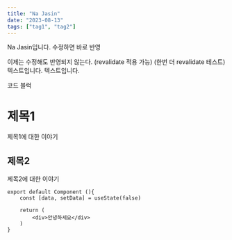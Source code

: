 ```yaml
---
title: "Na Jasin"
date: "2023-08-13"
tags: ["tag1", "tag2"]
---
```


Na Jasin입니다. 수정하면 바로 반영

이제는 수정해도 반영되지 않는다. (revalidate 적용 가능)
(한번 더 revalidate 테스트)
텍스트입니다. 텍스트입니다.

코드 블럭

# 제목1

제목1에 대한 이야기

## 제목2

제목2에 대한 이야기

```tsx
export default Component (){
    const [data, setData] = useState(false)

    return (
        <div>안녕하세요</div>
    )
}
```
